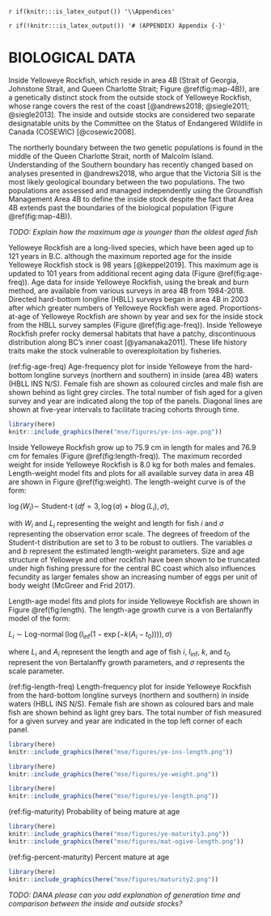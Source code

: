 \clearpage

`r if(knitr:::is_latex_output()) '\\Appendices'`

`r if(!knitr:::is_latex_output()) '# (APPENDIX) Appendix {-}'`

# BIOLOGICAL DATA {#app:biological-data}

Inside Yelloweye Rockfish, which reside in area 4B (Strait of Georgia, Johnstone Strait, and Queen Charlotte Strait; Figure \@ref(fig:map-4B)), are a genetically distinct stock from the outside stock of Yelloweye Rockfish, whose range covers the rest of the coast [@andrews2018; @siegle2011; @siegle2013].  The inside and outside stocks are considered two separate designatable units by the Committee on the Status of Endangered Wildlife in Canada (COSEWIC) [@cosewic2008].

The northerly boundary between the two genetic populations is found in the middle of the Queen Charlotte Strait, north of Malcolm Island.
Understanding of the Southern boundary has recently changed based on analyses presented in @andrews2018, who argue that the Victoria Sill is the most likely geological boundary between the two populations.
The two populations are assessed and managed independently using the Groundfish Management Area 4B to define the inside stock despite the fact that Area 4B extends past the boundaries of the biological population (Figure \@ref(fig:map-4B)).

*TODO: Explain how the maximum age is younger than the oldest aged fish*

Yelloweye Rockfish are a long-lived species, which have been aged up to 121 years in B.C. although the maximum reported age for the inside Yelloweye Rockfish stock is 98 years [@keppel2019]. This maximum age is updated to 101 years from additional recent aging data (Figure \@ref(fig:age-freq)). Age data for inside Yelloweye Rockfish, using the break and burn method, are available from various surveys in area 4B from 1984-2018. Directed hard-bottom longline (HBLL) surveys began in area 4B in 2003 after which greater numbers of Yelloweye Rockfish were aged. Proportions-at-age of Yelloweye Rockfish are shown by year and sex for the inside stock from the HBLL survey samples (Figure \@ref(fig:age-freq)). Inside Yelloweye Rockfish prefer rocky demersal habitats that have a patchy, discontinuous distribution along BC's inner coast [@yamanaka2011]. These life history traits make the stock vulnerable to overexploitation by fisheries.

(ref:fig-age-freq) Age-frequency plot for inside Yelloweye from the hard-bottom 
longline surveys (northern and southern) in inside (area 4B) waters (HBLL INS N/S). 
Female fish are shown as coloured circles and male fish are shown behind as light grey
circles. The total number of fish aged for a given survey and year are indicated
along the top of the panels. Diagonal lines are shown at five-year intervals to
facilitate tracing cohorts through time.

```r
library(here)
knitr::include_graphics(here("mse/figures/ye-ins-age.png"))
```

Inside Yelloweye Rockfish grow up to 75.9 cm in length for males and 76.9 cm for females (Figure \@ref(fig:length-freq)). The maximum recorded weight for inside Yelloweye Rockfish is 8.0 kg for both males and females. Length-weight model fits and plots for all available survey data in area 4B are shown in Figure \@ref(fig:weight). The length-weight curve is of the form:

$\log (W_i) \sim$ Student-t $(df = 3, \log(a) + b \log(L_i), \sigma),$

with $W_i$ and $L_i$ representing the weight and length for fish $i$ and $\sigma$ representing the observation error scale. The degrees of freedom of the Student-t distribution are set to 3 to be robust to outliers. The variables $a$ and $b$ represent the estimated length-weight parameters. Size and age structure of Yelloweye and other rockfish have been shown to be truncated under high fishing pressure for the central BC coast which also influences fecundity as larger females show an increasing number of eggs per unit of body weight (McGreer and Frid 2017).

Length-age model fits and plots for inside Yelloweye Rockfish are shown in Figure \@ref(fig:length). The length-age growth curve is a von Bertalanffy model of the form:

$L_i \sim \operatorname{Log-normal} \left( \log(l_\mathrm{inf} (1 - \exp(-k (A_i - t_0)))), \sigma \right)$ 

where $L_i$ and $A_i$ represent the length and age of fish $i$, $l_\mathrm{inf}$, $k$, and $t_0$ represent the von Bertalanffy growth parameters, and $\sigma$ represents the scale parameter. 

(ref:fig-length-freq) Length-frequency plot for inside Yelloweye Rockfish from the hard-bottom 
longline surveys (northern and southern) in inside waters (HBLL INS N/S). Female fish are shown as coloured bars and male fish are shown behind as light grey bars. The total number of fish measured for a given survey and year are indicated in the top left corner of each panel.

```r
library(here)
knitr::include_graphics(here("mse/figures/ye-ins-length.png"))
```

\clearpage


```r
library(here)
knitr::include_graphics(here("mse/figures/ye-weight.png"))
```

\clearpage


```r
library(here)
knitr::include_graphics(here("mse/figures/ye-length.png"))
```


\clearpage


(ref:fig-maturity)
Probability of being mature at age

```r
library(here)
knitr::include_graphics(here("mse/figures/ye-maturity3.png"))
knitr::include_graphics(here("mse/figures/mat-ogive-length.png"))
```

\clearpage


(ref:fig-percent-maturity)
Percent mature at age 

```r
library(here)
knitr::include_graphics(here("mse/figures/maturity2.png"))
```

\clearpage

*TODO: DANA please can you add explanation of generation time and comparison between the inside and outside stocks?*

